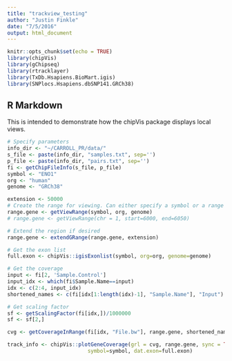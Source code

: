 ```yaml
---
title: "trackview_testing"
author: "Justin Finkle"
date: "7/5/2016"
output: html_document
---
```


```r
knitr::opts_chunk$set(echo = TRUE)
library(chipVis)
library(gChipseq)
library(rtracklayer)
library(TxDb.Hsapiens.BioMart.igis)
library(SNPlocs.Hsapiens.dbSNP141.GRCh38)
```

## R Markdown

This is intended to demonstrate how the chipVis package displays local views.
```r
# Specify parameters
info_dir <- "~/CARROLL_PR/data/"
s_file <- paste(info_dir, "samples.txt", sep='')
p_file <- paste(info_dir, "pairs.txt", sep='')
fi <- getChipFileInfo(s_file, p_file)
symbol <- "ENO1"
org <- "human"
genome <- "GRCh38"
```

```r
extension <- 50000
# Create the range for viewing. Can either specify a symbol or a range
range.gene <- getViewRange(symbol, org, genome)
# range.gene <- getViewRange(chr = 1, start=6000, end=6050)

# Extend the region if desired
range.gene <- extendGRange(range.gene, extension)

# Get the exon list
full.exon <- chipVis::igisExonlist(symbol, org=org, genome=genome)

# Get the coverage
input <- fi[2, 'Sample.Control']
input_idx <- which(fi$Sample.Name==input)
idx <- c(2:4, input_idx)
shortened_names <- c(fi[idx[1:length(idx)-1], "Sample.Name"], "Input")

# Get scaling factor
sf <- getScalingFactor(fi[idx,])/1000000
sf <- sf[2,]

cvg <- getCoverageInRange(fi[idx, "File.bw"], range.gene, shortened_names, sf)
```

```r
track_info <- chipVis::plotGeneCoverage(grl = cvg, range.gene, sync = TRUE, genome=genome, 
                          symbol=symbol, dat.exon=full.exon)
```